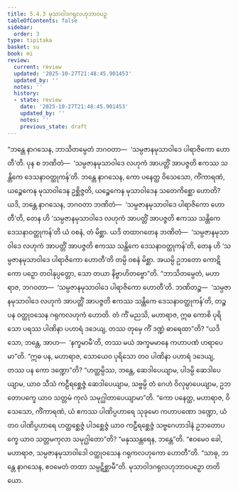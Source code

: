```yaml
---
title: 5.4.3 မုသာဝါဒဂရုလဟုဘာဝပဉှ
tableOfContents: false
sidebar:
  order: 3
type: tipitaka
basket: su
book: mi
review:
  current: review
  updated: '2025-10-27T21:48:45.901453'
  updated_by: ''
  notes: ''
  history:
  - state: review
    date: '2025-10-27T21:48:45.901453'
    updated_by: ''
    notes: ''
    previous_state: draft
---
```



<ReviewStatus review={frontmatter.review} showDetails={true} />

<HypothesisAnnotation frontmatter={frontmatter} />

<DynamicBreadcrumb />

<Division number="152" book="mi" e="ch" v="28">

<Paragraph number="869" book="mi">
“ဘန္တေ နာဂသေန, ဘာသိတမ္ပေတံ ဘဂဝတာ—  ‘သမ္ပဇာနမုသာဝါဒေ ပါရာဇိကော ဟောတီ’တိ. ပုန စ ဘဏိတံ—  ‘သမ္ပဇာနမုသာဝါဒေ လဟုကံ အာပတ္တိံ အာပဇ္ဇတိ ဧကဿ သန္တိကေ ဒေသနာဝတ္ထုကန်’တိ. ဘန္တေ နာဂသေန, ကော ပနေတ္ထ ဝိသေသော, ကိံကာရဏံ, ယဉ္စေကေန မုသာဝါဒေန ဥစ္ဆိဇ္ဇတိ, ယဉ္စေကေန မုသာဝါဒေန သတေကိစ္ဆော ဟောတိ? ယဒိ, ဘန္တေ နာဂသေန, ဘဂဝတာ ဘဏိတံ—  ‘သမ္ပဇာနမုသာဝါဒေ ပါရာဇိကော ဟောတီ’တိ, တေန ဟိ ‘သမ္ပဇာနမုသာဝါဒေ လဟုကံ အာပတ္တိံ အာပဇ္ဇတိ ဧကဿ သန္တိကေ ဒေသနာဝတ္ထုကန်’တိ ယံ ဝစနံ, တံ မိစ္ဆာ. ယဒိ တထာဂတေန ဘဏိတံ—  ‘သမ္ပဇာနမုသာဝါဒေ လဟုကံ အာပတ္တိံ အာပဇ္ဇတိ ဧကဿ သန္တိကေ ဒေသနာဝတ္ထုကန်’တိ, တေန ဟိ ‘သမ္ပဇာနမုသာဝါဒေ ပါရာဇိကော ဟောတီ’တိ တမ္ပိ ဝစနံ မိစ္ဆာ. အယမ္ပိ ဥဘတော ကောဋိကော ပဉှော တဝါနုပ္ပတ္တော, သော တယာ နိဗ္ဗာဟိတဗ္ဗော”တိ.
</Paragraph>

<Paragraph number="870" book="mi">
“ဘာသိတမ္ပေတံ, မဟာရာဇ, ဘဂဝတာ—  ‘သမ္ပဇာနမုသာဝါဒေ ပါရာဇိကော ဟောတီ’တိ. ဘဏိတဉ္စ—  ‘သမ္ပဇာနမုသာဝါဒေ လဟုကံ အာပတ္တိံ အာပဇ္ဇတိ ဧကဿ သန္တိကေ ဒေသနာဝတ္ထုကန်’တိ, တဉ္စ ပန ဝတ္ထုဝသေန ဂရုကလဟုကံ ဟောတိ. တံ ကိံ မညသိ, မဟာရာဇ, ဣဓ ကောစိ ပုရိသော ပရဿ ပါဏိနာ ပဟာရံ ဒဒေယျ, တဿ တုမှေ ကိံ ဒဏ္ဍံ ဓာရေထာ”တိ? “ယဒိ သော, ဘန္တေ, အာဟ—  ‘နက္ခမာမီ’တိ, တဿ မယံ အက္ခမမာနေ ကဟာပဏံ ဟရာပေမာ”တိ. “ဣဓ ပန, မဟာရာဇ, သောယေဝ ပုရိသော တဝ ပါဏိနာ ပဟာရံ ဒဒေယျ, တဿ ပန ကော ဒဏ္ဍော”တိ? “ဟတ္ထမ္ပိဿ, ဘန္တေ, ဆေဒါပေယျာမ, ပါဒမ္ပိ ဆေဒါပေယျာမ, ယာဝ သီသံ ကဠီရစ္ဆေဇ္ဇံ ဆေဒါပေယျာမ, သဗ္ဗမ္ပိ တံ ဂေဟံ ဝိလုမ္ပာပေယျာမ, ဥဘတောပက္ခေ ယာဝ သတ္တမံ ကုလံ သမုဂ္ဃါတာပေယျာမာ”တိ. “ကော ပနေတ္ထ, မဟာရာဇ, ဝိသေသော, ကိံကာရဏံ, ယံ ဧကဿ ပါဏိပ္ပဟာရေ သုခုမော ကဟာပဏော ဒဏ္ဍော, ယံ တဝ ပါဏိပ္ပဟာရေ ဟတ္ထစ္ဆေဇ္ဇံ ပါဒစ္ဆေဇ္ဇံ ယာဝ ကဠီရစ္ဆေဇ္ဇံ သဗ္ဗဂေဟာဒါနံ ဥဘတောပက္ခေ ယာဝ သတ္တမကုလာ သမုဂ္ဃါတော”တိ? “မနုဿန္တရေန, ဘန္တေ”တိ. “ဧဝမေဝ ခေါ, မဟာရာဇ, သမ္ပဇာနမုသာဝါဒေါ ဝတ္ထုဝသေန ဂရုကလဟုကော ဟောတီ”တိ. “သာဓု, ဘန္တေ နာဂသေန, ဧဝမေတံ တထာ သမ္ပဋိစ္ဆာမီ”တိ.

</Paragraph>
</Division>

<Paragraph number="871" type="center" book="mi">
မုသာဝါဒဂရုလဟုဘာဝပဉှော တတိယော.
</Paragraph>